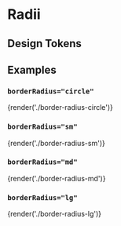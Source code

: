 
# Radii

## Design Tokens

<ThemeParser theme="radii" />

## Examples

### `borderRadius="circle"`

{render('./border-radius-circle')}

### `borderRadius="sm"`

{render('./border-radius-sm')}

### `borderRadius="md"`

{render('./border-radius-md')}

### `borderRadius="lg"`

{render('./border-radius-lg')}
